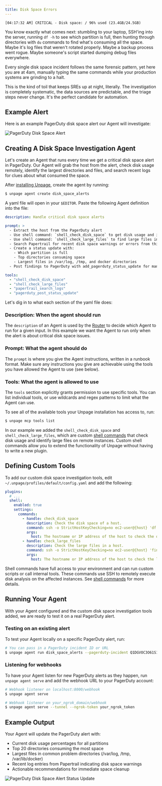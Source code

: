 ```yaml
---
title: Disk Space Errors
---
```


```
[04:17:32 AM] CRITICAL - Disk space: / 96% used (23.4GB/24.5GB)
```

You know exactly what comes next: stumbling to your laptop, SSH'ing into the server,
running `df -h` to see which partition is full, then hunting through directories
with `du` commands to find what's consuming all the space. Maybe it's log files
that weren't rotated properly. Maybe a backup process went rogue. Maybe someone's
script started dumping debug files everywhere.

Every single disk space incident follows the same forensic pattern, yet here you
are at 4am, manually typing the same commands while your production systems are
grinding to a halt.

This is the kind of toil that keeps SREs up at night, literally.
The investigation is completely systematic, the data sources are predictable,
and the triage steps never change. It's the perfect candidate for automation.


## Example Alert

Here is an example PagerDuty disk space alert our Agent will investigate:

![PagerDuty Disk Space Alert](/images/examples/disk/alert.png)


## Creating A Disk Space Investigation Agent

Let's create an Agent that runs every time we get a critical disk space alert
in PagerDuty. Our Agent will grab the host from the alert,
check disk usage remotely, identify the largest directories and files, and
search recent logs for clues about what consumed the space.

After [installing Unpage](/), create the agent by running:

```bash
$ unpage agent create disk_space_alerts
```

A yaml file will open in your `$EDITOR`. Paste the following Agent definition
into the file:

```yaml
description: Handle critical disk space alerts

prompt: >
  - Extract the host from the PagerDuty alert
  - Use shell command: `shell_check_disk_space` to get disk usage and identify largest directories
  - Use shell command: `shell_check_large_files` to find large files in common problem directories
  - Search Papertrail for recent disk space warnings or errors from this host
  - Create a status update with:
    - Which partition is full
    - Top directories consuming space
    - Largest files in /var/log, /tmp, and docker directories
  - Post findings to PagerDuty with add_pagerduty_status_update for manual review and action

tools:
  - "shell_check_disk_space"
  - "shell_check_large_files"
  - "papertrail_search_logs"
  - "pagerduty_post_status_update"
```

Let's dig in to what each section of the yaml file does:


### Description: When the agent should run

The `description` of an Agent is used by the [Router](/concepts/router) to
decide which Agent to run for a given input. In this example we want the Agent
to run only when the alert is about critical disk space issues.

### Prompt: What the agent should do

The `prompt` is where you give the Agent instructions, written in a runbook
format. Make sure any instructions you give are achievable using the tools
you have allowed the Agent to use (see below).

### Tools: What the agent is allowed to use

The `tools` section explicitly grants permission to use specific tools. You can
list individual tools, or use wildcards and regex patterns to limit what the
Agent can use.

To see all of the available tools your Unpage installation has access to, run:

```bash
$ unpage mcp tools list
```

In our example we added the `shell_check_disk_space` and `shell_check_large_files`,
which are custom [shell commands](/plugins/shell) that check disk usage and
identify large files on remote instances. Custom shell commands allow you to
extend the functionality of Unpage without having to write a new plugin.

## Defining Custom Tools

To add our custom disk space investigation tools, edit `~/.unpage/profiles/default/config.yaml`
and add the following:

```yaml
plugins:
  # ...
  shell:
    enabled: true
    settings:
      commands:
        - handle: check_disk_space
          description: Check the disk space of a host.
          command: ssh -o StrictHostKeyChecking=no ec2-user@{host} 'df -h && echo "---" && du -h / --max-depth=2 2>/dev/null | sort -hr | head -20'
          args:
            host: The hostname or IP address of the host to check the disk space for
        - handle: check_large_files
          description: Check the large files in a host.
          command: ssh -o StrictHostKeyChecking=no ec2-user@{host} 'find /var/log /tmp /var/lib/docker -type f -size +100M 2>/dev/null | xargs -I {{}} ls -lh {{}} | sort -k5 -hr | head -20'
          args:
            host: The hostname or IP address of the host to check the large files for
```

Shell commands have full access to your environment and can run custom scripts
or call internal tools. These commands use SSH to remotely execute disk analysis
on the affected instances. See [shell commands](/plugins/shell) for more details.

## Running Your Agent

With your Agent configured and the custom disk space investigation tools added,
we are ready to test it on a real PagerDuty alert.

### Testing on an existing alert

To test your Agent locally on a specific PagerDuty alert, run:

```bash
# You can pass in a PagerDuty incident ID or URL
$ unpage agent run disk_space_alerts --pagerduty-incident Q1DGVOC3O61S10
```

### Listening for webhooks

To have your Agent listen for new PagerDuty alerts as they happen, run
`unpage agent serve` and add the webhook URL to your PagerDuty account:

```bash
# Webhook listener on localhost:8000/webhook
$ unpage agent serve

# Webhook listener on your_ngrok_domain/webhook
$ unpage agent serve --tunnel --ngrok-token your_ngrok_token
```


## Example Output

Your Agent will update the PagerDuty alert with:
- Current disk usage percentages for all partitions
- Top 20 directories consuming the most space
- Largest files in common problem directories (/var/log, /tmp, /var/lib/docker)
- Recent log entries from Papertrail indicating disk space warnings
- Actionable recommendations for immediate space cleanup

![PagerDuty Disk Space Alert Status Update](/images/examples/disk/status.png)
